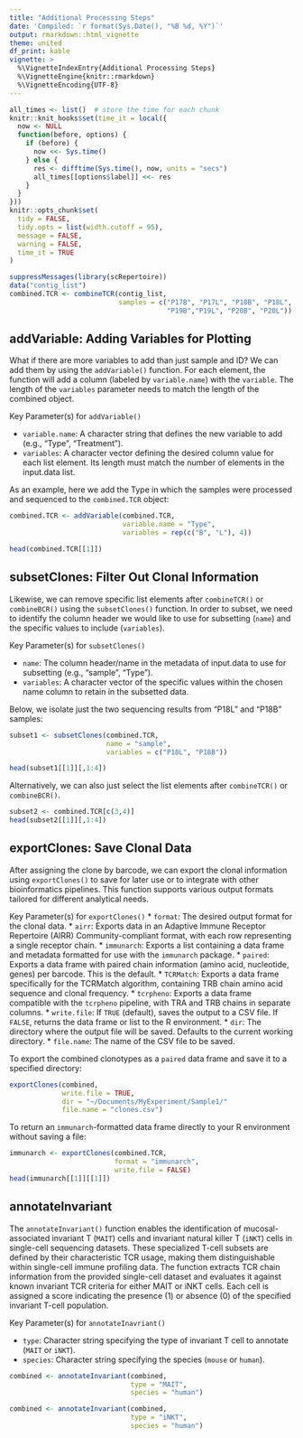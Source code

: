 ```yaml
---
title: "Additional Processing Steps"
date: 'Compiled: `r format(Sys.Date(), "%B %d, %Y")`'
output: rmarkdown::html_vignette
theme: united
df_print: kable
vignette: >
  %\VignetteIndexEntry{Additional Processing Steps}
  %\VignetteEngine{knitr::rmarkdown}
  %\VignetteEncoding{UTF-8}
---
```


<style>
p.caption {
  font-size: 0.9em;
}
</style>
 
```r
all_times <- list()  # store the time for each chunk
knitr::knit_hooks$set(time_it = local({
  now <- NULL
  function(before, options) {
    if (before) {
      now <<- Sys.time()
    } else {
      res <- difftime(Sys.time(), now, units = "secs")
      all_times[[options$label]] <<- res
    }
  }
}))
knitr::opts_chunk$set(
  tidy = FALSE,
  tidy.opts = list(width.cutoff = 95),
  message = FALSE,
  warning = FALSE,
  time_it = TRUE
)

suppressMessages(library(scRepertoire))
data("contig_list") 
combined.TCR <- combineTCR(contig_list, 
                           samples = c("P17B", "P17L", "P18B", "P18L", 
                                       "P19B","P19L", "P20B", "P20L"))
```

## addVariable: Adding Variables for Plotting

What if there are more variables to add than just sample and ID? We can add them by using the `addVariable()` function. For each element, the function will add a column (labeled by `variable.name`) with the `variable`. The length of the `variables` parameter needs to match the length of the combined object.

Key Parameter(s) for `addVariable()`

* `variable.name`: A character string that defines the new variable to add (e.g., "Type", "Treatment").
* `variables`: A character vector defining the desired column value for each list element. Its length must match the number of elements in the input.data list.

As an example, here we add the Type in which the samples were processed and sequenced to the `combined.TCR` object:

```r
combined.TCR <- addVariable(combined.TCR, 
                            variable.name = "Type", 
                            variables = rep(c("B", "L"), 4))

head(combined.TCR[[1]])
```

## subsetClones: Filter Out Clonal Information

Likewise, we can remove specific list elements after `combineTCR()` or `combineBCR()` using the `subsetClones()` function. In order to subset, we need to identify the column header we would like to use for subsetting (`name`) and the specific values to include (`variables`).

Key Parameter(s) for `subsetClones()`

* `name`: The column header/name in the metadata of input.data to use for subsetting (e.g., "sample", "Type").
* `variables`: A character vector of the specific values within the chosen name column to retain in the subsetted data.

Below, we isolate just the two sequencing results from "P18L" and "P18B" samples:

```r
subset1 <- subsetClones(combined.TCR, 
                        name = "sample", 
                        variables = c("P18L", "P18B"))

head(subset1[[1]][,1:4])
```

Alternatively, we can also just select the list elements after `combineTCR()` or `combineBCR()`.

```r
subset2 <- combined.TCR[c(3,4)]
head(subset2[[1]][,1:4])
```

## exportClones: Save Clonal Data  

After assigning the clone by barcode, we can export the clonal information using `exportClones()` to save for later use or to integrate with other bioinformatics pipelines. This function supports various output formats tailored for different analytical needs.

Key Parameter(s) for `exportClones()`
* `format`: The desired output format for the clonal data.
  * `airr`: Exports data in an Adaptive Immune Receptor Repertoire (AIRR) Community-compliant format, with each row representing a single receptor chain.
   * `immunarch`: Exports a list containing a data frame and metadata formatted for use with the `immunarch` package. 
  * `paired`: Exports a data frame with paired chain information (amino acid, nucleotide, genes) per barcode. This is the default.
  * `TCRMatch`: Exports a data frame specifically for the TCRMatch algorithm, containing TRB chain amino acid sequence and clonal frequency.
  * `tcrpheno`: Exports a data frame compatible with the `tcrpheno` pipeline, with TRA and TRB chains in separate columns.
* `write.file`: If `TRUE` (default), saves the output to a CSV file. If `FALSE`, returns the data frame or list to the R environment.
* `dir`: The directory where the output file will be saved. Defaults to the current working directory.
* `file.name`: The name of the CSV file to be saved.

To export the combined clonotypes as a `paired` data frame and save it to a specified directory:

```r
exportClones(combined, 
             write.file = TRUE,
             dir = "~/Documents/MyExperiment/Sample1/"
             file.name = "clones.csv")
```

To return an `immunarch`-formatted data frame directly to your R environment without saving a file:

```r
immunarch <- exportClones(combined.TCR, 
                          format = "immunarch", 
                          write.file = FALSE)
head(immunarch[[1]][[1]])
```

## annotateInvariant

The `annotateInvariant()` function enables the identification of mucosal-associated invariant T (`MAIT`) cells and invariant natural killer T (`iNKT`) cells in single-cell sequencing datasets. These specialized T-cell subsets are defined by their characteristic TCR usage, making them distinguishable within single-cell immune profiling data. The function extracts TCR chain information from the provided single-cell dataset and evaluates it against known invariant TCR criteria for either MAIT or iNKT cells. Each cell is assigned a score indicating the presence (1) or absence (0) of the specified invariant T-cell population.

Key Parameter(s) for `annotateInavriant()`

* `type`: Character string specifying the type of invariant T cell to annotate (`MAIT` or `iNKT`).
* `species`: Character string specifying the species (`mouse` or `human`).

```r
combined <- annotateInvariant(combined, 
                              type = "MAIT", 
                              species = "human")

combined <- annotateInvariant(combined, 
                              type = "iNKT", 
                              species = "human")
```